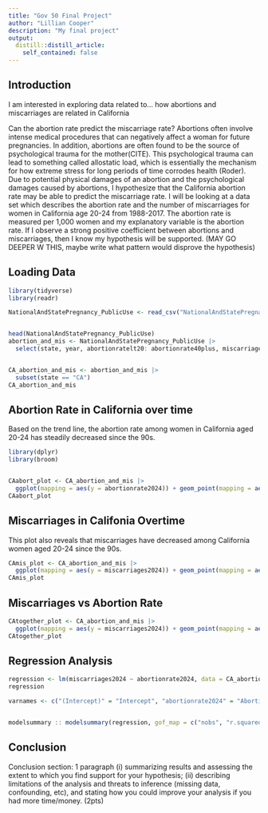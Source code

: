 ```yaml
---
title: "Gov 50 Final Project"
author: "Lillian Cooper"
description: "My final project"
output:
  distill::distill_article:
    self_contained: false
---
```



## Introduction

I am interested in exploring data related to... how abortions and miscarriages are related in California 

Can the abortion rate predict the miscarriage rate? Abortions often involve intense medical procedures that can negatively affect a woman for future pregnancies. In addition, abortions are often found to be the source of psychological trauma for the mother(CITE). This psychological trauma can lead to something called allostatic load, which is essentially the mechanism for how extreme stress for long periods of time corrodes health (Roder). Due to potential physical damages of an abortion and the psychological damages caused by abortions, I hypothesize that the California abortion rate may be able to predict the miscarriage rate. 
I will be looking at a data set which describes the abortion rate and the number of miscarriages for women in California age 20-24 from 1988-2017. The abortion rate is measured per 1,000 women and my explanatory variable is the abortion rate.
If I observe a strong positive coefficient between abortions and miscarriages, then I know my hypothesis will be supported. (MAY GO DEEPER W THIS, maybe write what pattern would disprove the hypothesis) 

## Loading Data

```r
library(tidyverse)
library(readr)

NationalAndStatePregnancy_PublicUse <- read_csv("NationalAndStatePregnancy_PublicUse.csv")


head(NationalAndStatePregnancy_PublicUse)
abortion_and_mis <- NationalAndStatePregnancy_PublicUse |>
  select(state, year, abortionratelt20: abortionrate40plus, miscarriageslt20: miscarriages40plus)


CA_abortion_and_mis <- abortion_and_mis |>
  subset(state == "CA")
CA_abortion_and_mis
```
## Abortion Rate in California over time

Based on the trend line, the abortion rate among women in California aged 20-24 has steadily decreased since the 90s.

```r
library(dplyr)
library(broom)


CAabort_plot <- CA_abortion_and_mis |> 
  ggplot(mapping = aes(y = abortionrate2024)) + geom_point(mapping = aes(x = year)) + labs(x = "Year", y = "Abortion Rate Among Women in CA Age 20-24 (per 1,000)") +  geom_smooth(mapping = aes(x = year), method = "lm")
CAabort_plot

```

## Miscarriages in Califonia Overtime

This plot also reveals that miscarriages have decreased among California women aged 20-24 since the 90s.

```r
CAmis_plot <- CA_abortion_and_mis |>
  ggplot(mapping = aes(y = miscarriages2024)) + geom_point(mapping = aes(x = year)) + labs(x = "Year", y = "Miscarriages Among Women in CA age 20-24") + geom_smooth(mapping = aes(x = year), method = "lm")
CAmis_plot

```

## Miscarriages vs Abortion Rate

```r
CAtogether_plot <- CA_abortion_and_mis |>
  ggplot(mapping = aes(y = miscarriages2024)) + geom_point(mapping = aes(x = abortionrate2024)) + labs(x = "Abortion Rate Among Women in CA Age 20-24 (per 1,000)", y = "Miscarriages Among Women in CA age 20-24") +  geom_smooth(mapping = aes(x = abortionrate2024), method = "lm")
CAtogether_plot

```

## Regression Analysis

```r
regression <- lm(miscarriages2024 ~ abortionrate2024, data = CA_abortion_and_mis)
regression

varnames <- c("(Intercept)" = "Intercept", "abortionrate2024" = "Abortion Rate")


modelsummary :: modelsummary(regression, gof_map = c("nobs", "r.squared"), coef_map = varnames)

```

## Conclusion
Conclusion section: 1 paragraph (i) summarizing results and assessing the extent to which you find support for your hypothesis; (ii) describing limitations of the analysis and threats to inference (missing data, confounding, etc), and stating how you could improve your analysis if you had more time/money. (2pts)




